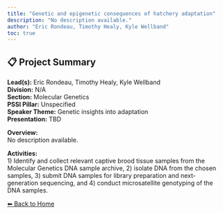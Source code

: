 ```yaml
---
title: "Genetic and epigenetic consequences of hatchery adaptation"
description: "No description available."
author: "Eric Rondeau, Timothy Healy, Kyle Wellband"
toc: true
---
```


## 📋 Project Summary

**Lead(s):** Eric Rondeau, Timothy Healy, Kyle Wellband  
**Division:** N/A  
**Section:** Molecular Genetics  
**PSSI Pillar:** Unspecified  
**Speaker Theme:** Genetic insights into adaptation  
**Presentation:** TBD  

**Overview:**  
No description available.   

**Activities:**  
1) Identify and collect relevant captive brood tissue samples from the Molecular Genetics DNA sample archive, 2) isolate DNA from the chosen samples, 3) submit DNA samples for library preparation and next-generation sequencing, and 4) conduct microsatellite genotyping of the DNA samples.

[⬅ Back to Home](../index.qmd)
